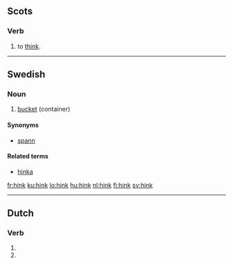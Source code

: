 ==Scots==

===Verb===
{{sco-verb|hinks|hinkin|'''[[thought]]''' ''or'' '''[[thocht]]'''|'''[[thought]]''' ''or'' '''[[thocht]]'''}}

# {{context|many Scots dialects|lang=sco}} to [[think]].

----

==Swedish==

===Noun===
{{infl|sv|noun|g=c}}
{{sv-noun-reg-ar}}

# [[bucket]] (container)

====Synonyms====
* [[spann]]

====Related terms====
* [[hinka]]

[[fr:hink]]
[[ku:hink]]
[[lo:hink]]
[[hu:hink]]
[[nl:hink]]
[[fi:hink]]
[[sv:hink]]

----
==Dutch==
===Verb===
{{infl|nl}}

# {{nl-verb-form|p=1|n=sg|t=pres|m=ind|hinken}}
# {{nl-verb-form|m=imp|hinken}}
{{rfc-auto}}